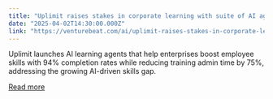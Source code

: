 ```yaml
---
title: "Uplimit raises stakes in corporate learning with suite of AI agents that can train 1,000 employees simultaneously"
date: "2025-04-02T14:30:00.000Z"
link: "https://venturebeat.com/ai/uplimit-raises-stakes-in-corporate-learning-with-suite-of-ai-agents-that-can-train-1000-employees-simultaneously/"
---
```


Uplimit launches AI learning agents that help enterprises boost employee skills with 94% completion rates while reducing training admin time by 75%, addressing the growing AI-driven skills gap.

[Read more](https://venturebeat.com/ai/uplimit-raises-stakes-in-corporate-learning-with-suite-of-ai-agents-that-can-train-1000-employees-simultaneously/)

